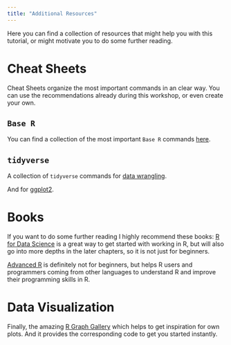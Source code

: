 ```yaml
---
title: "Additional Resources"
---
```


Here you can find a collection of resources that might help you with this tutorial, or might motivate you to do some further reading.

# Cheat Sheets
Cheat Sheets organize the most important commands in an clear way. You can use the recommendations already during this workshop, or even create your own.

## `Base R`
You can find a collection of the most important `Base R` commands [here](https://iqss.github.io/dss-workshops/R/Rintro/base-r-cheat-sheet.pdf).


## `tidyverse`
A collection of `tidyverse` commands for [data wrangling](https://www.rstudio.com/wp-content/uploads/2015/02/data-wrangling-cheatsheet.pdf).  

And for [ggplot2](https://rstudio.github.io/cheatsheets/data-visualization.pdf).


# Books
If you want to do some further reading I highly recommend these books:
[R for Data Science](https://r4ds.hadley.nz/) is a great way to get started with working in R, but will also go into more depths in the later chapters, so it is not just for beginners.

[Advanced R](https://adv-r.hadley.nz/) is definitely not for beginners, but helps R users and programmers coming from other languages to understand R and improve their programming skills in R. 

# Data Visualization
Finally, the amazing [R Graph Gallery](https://r-graph-gallery.com/) which helps to get inspiration for own plots. And it provides the corresponding code to get you started instantly. 
